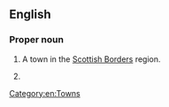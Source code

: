==English==
{{wikipedia}}

===Proper noun===
{{en-proper noun}}

# A town in the [[w:Scottish Borders|Scottish Borders]] region.
# {{lb|en|military|historical}} {{n-g|Code name for teams of three parachuted into Occupied [[Europe]] (primarily [[France]], but also [[Holland]] and [[Belgium]]) beginning on [[D-Day]] (June 6, 1944) to aid local Resistance groups. The men consisted of a British or American officer, a native of the country, and a [[non-commissioned]] radio operator.}}

[[Category:en:Towns]]